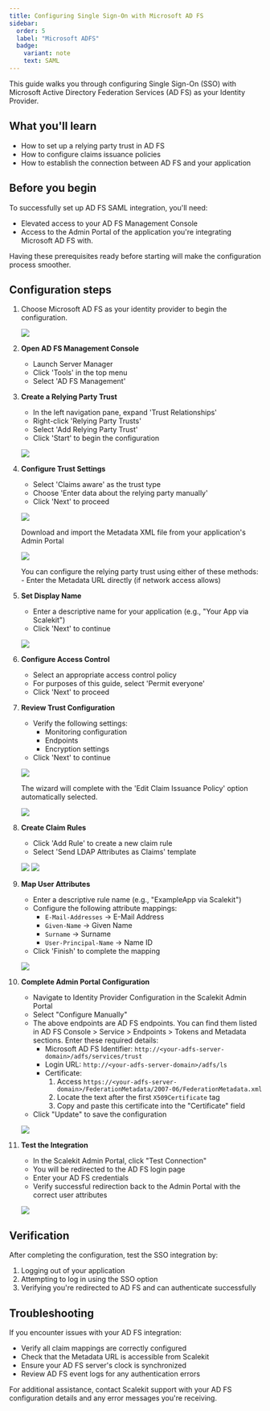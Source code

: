 ```yaml
---
title: Configuring Single Sign-On with Microsoft AD FS
sidebar:
  order: 5
  label: "Microsoft ADFS"
  badge:
    variant: note
    text: SAML
---
```



This guide walks you through configuring Single Sign-On (SSO) with Microsoft Active Directory Federation Services (AD FS) as your Identity Provider.

## What you'll learn

- How to set up a relying party trust in AD FS
- How to configure claims issuance policies
- How to establish the connection between AD FS and your application

## Before you begin

To successfully set up AD FS SAML integration, you'll need:

- Elevated access to your AD FS Management Console
- Access to the Admin Portal of the application you're integrating Microsoft AD FS with.

<Aside type="tip">
  Having these prerequisites ready before starting will make the configuration process smoother.
</Aside>

## Configuration steps

<Steps>

1. Choose Microsoft AD FS as your identity provider to begin the configuration.

   ![](@/assets/docs/guides/sso-integrations/microsoft-ad-fs/-1-1.png)

2. **Open AD FS Management Console**
   - Launch Server Manager
   - Click 'Tools' in the top menu
   - Select 'AD FS Management'

3. **Create a Relying Party Trust**
   - In the left navigation pane, expand 'Trust Relationships'
   - Right-click 'Relying Party Trusts'
   - Select 'Add Relying Party Trust'
   - Click 'Start' to begin the configuration

   ![](@/assets/docs/guides/sso-integrations/microsoft-ad-fs/0.png)

4. **Configure Trust Settings**
   - Select 'Claims aware' as the trust type
   - Choose 'Enter data about the relying party manually'
   - Click 'Next' to proceed

   ![](@/assets/docs/guides/sso-integrations/microsoft-ad-fs/2.png)

   Download and import the Metadata XML file from your application's Admin Portal

   ![](@/assets/docs/guides/sso-integrations/microsoft-ad-fs/-1.png)

   <Aside type="note">
     You can configure the relying party trust using either of these methods:
     - Enter the Metadata URL directly (if network access allows)
   </Aside>

5. **Set Display Name**
   - Enter a descriptive name for your application (e.g., "Your App via Scalekit")
   - Click 'Next' to continue

   ![](@/assets/docs/guides/sso-integrations/microsoft-ad-fs/3.png)

6. **Configure Access Control**
   - Select an appropriate access control policy
   - For purposes of this guide, select 'Permit everyone'
   - Click 'Next' to proceed

7. **Review Trust Configuration**
   - Verify the following settings:
     - Monitoring configuration
     - Endpoints
     - Encryption settings
   - Click 'Next' to continue

   ![](@/assets/docs/guides/sso-integrations/microsoft-ad-fs/5.png)

   The wizard will complete with the 'Edit Claim Issuance Policy' option automatically selected.

   ![](@/assets/docs/guides/sso-integrations/microsoft-ad-fs/6.png)

8. **Create Claim Rules**
   - Click 'Add Rule' to create a new claim rule
   - Select 'Send LDAP Attributes as Claims' template

   ![](@/assets/docs/guides/sso-integrations/microsoft-ad-fs/7.png)
   ![](@/assets/docs/guides/sso-integrations/microsoft-ad-fs/8.png)

9. **Map User Attributes**
   - Enter a descriptive rule name (e.g., "ExampleApp via Scalekit")
   - Configure the following attribute mappings:
     - `E-Mail-Addresses` → E-Mail Address
     - `Given-Name` → Given Name
     - `Surname` → Surname
     - `User-Principal-Name` → Name ID
   - Click 'Finish' to complete the mapping

   ![](@/assets/docs/guides/sso-integrations/microsoft-ad-fs/9.png)

10. **Complete Admin Portal Configuration**
    - Navigate to Identity Provider Configuration in the Scalekit Admin Portal
    - Select "Configure Manually"
    - The above endpoints are AD FS endpoints. You can find them listed in AD FS Console > Service > Endpoints > Tokens and Metadata sections. Enter these required details:
      - Microsoft AD FS Identifier: `http://<your-adfs-server-domain>/adfs/services/trust`
      - Login URL: `http://<your-adfs-server-domain>/adfs/ls`
      - Certificate:
        1. Access `https://<your-adfs-server-domain>/FederationMetadata/2007-06/FederationMetadata.xml`
        2. Locate the text after the first `X509Certificate` tag
        3. Copy and paste this certificate into the "Certificate" field
    - Click "Update" to save the configuration

    ![](@/assets/docs/guides/sso-integrations/microsoft-ad-fs/12-1.png)

    <Aside type="note">

    </Aside>

11. **Test the Integration**
    - In the Scalekit Admin Portal, click "Test Connection"
    - You will be redirected to the AD FS login page
    - Enter your AD FS credentials
    - Verify successful redirection back to the Admin Portal with the correct user attributes

    ![](@/assets/docs/guides/sso-integrations/microsoft-ad-fs/11.png)

</Steps>

## Verification

After completing the configuration, test the SSO integration by:

1. Logging out of your application
2. Attempting to log in using the SSO option
3. Verifying you're redirected to AD FS and can authenticate successfully

## Troubleshooting

If you encounter issues with your AD FS integration:

- Verify all claim mappings are correctly configured
- Check that the Metadata URL is accessible from Scalekit
- Ensure your AD FS server's clock is synchronized
- Review AD FS event logs for any authentication errors

<Aside type="tip">
  For additional assistance, contact Scalekit support with your AD FS configuration details and any error messages you're receiving.
</Aside>